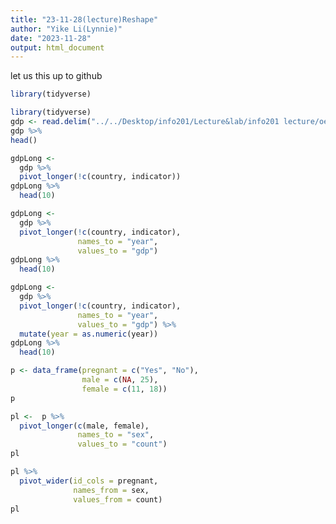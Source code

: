 ```yaml
---
title: "23-11-28(lecture)Reshape"
author: "Yike Li(Lynnie)"
date: "2023-11-28"
output: html_document
---
```


let us this up to github

```r
library(tidyverse)
```


```r
library(tidyverse)
gdp <- read.delim("../../Desktop/info201/Lecture&lab/info201 lecture/oecd-gdp.csv.bz2")
gdp %>% 
head()
```
```r
gdpLong <-
  gdp %>% 
  pivot_longer(!c(country, indicator))
gdpLong %>% 
  head(10)
```
```r
gdpLong <-
  gdp %>% 
  pivot_longer(!c(country, indicator),
               names_to = "year",
               values_to = "gdp") 
gdpLong %>% 
  head(10)
```

```r
gdpLong <-
  gdp %>% 
  pivot_longer(!c(country, indicator),
               names_to = "year",
               values_to = "gdp") %>% 
  mutate(year = as.numeric(year))
gdpLong %>% 
  head(10)
```
```r
p <- data_frame(pregnant = c("Yes", "No"),
                male = c(NA, 25),
                female = c(11, 18))
p
```
```r
pl <-  p %>% 
  pivot_longer(c(male, female),
               names_to = "sex",
               values_to = "count")
pl
```
```r
pl %>% 
  pivot_wider(id_cols = pregnant,
              names_from = sex,
              values_from = count)
pl
```

